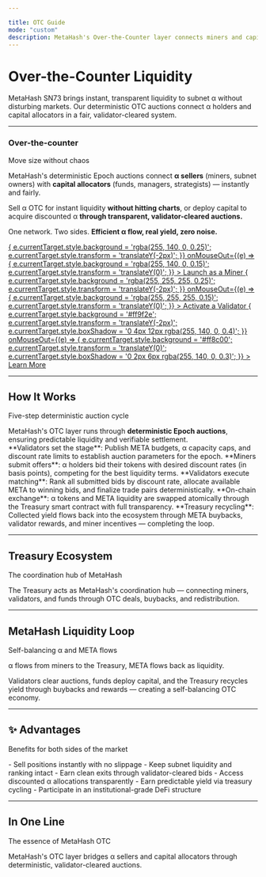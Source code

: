 ```yaml
---

title: OTC Guide
mode: "custom"
description: MetaHash's Over-the-Counter layer connects miners and capital allocators through deterministic auctions.
---
```


<link rel='stylesheet' href='https://cdn-uicons.flaticon.com/2.6.0/uicons-bold-rounded/css/uicons-bold-rounded.css' />

<style>{`
  :root {
    --hero-heading-color: #111827;
    --hero-body-color: #1f2937;
    --hero-supporting-color: rgba(17, 24, 39, 0.72);
    --hero-cta-secondary-text-color: #111827;
  }
  html[data-theme='dark'],
  body[data-theme='dark'],
  [data-theme='dark'],
  html.dark,
  body.dark {
    --hero-heading-color: #f9fafb;
    --hero-body-color: rgba(255, 255, 255, 0.92);
    --hero-supporting-color: rgba(255, 255, 255, 0.72);
    --hero-cta-secondary-text-color: #ffffff;
  }
`}</style>

<div style={{
  textAlign: 'center',
  maxWidth: '52rem',
  margin: '0 auto',
  padding: '5rem 1.5rem 4rem',
  color: 'var(--hero-body-color)'
}}>
  <h1 style={{
    fontSize: '3.5rem',
    fontWeight: '700',
    letterSpacing: '-0.03em',
    lineHeight: '1.1',
    marginBottom: '1.25rem',
    color: '#ff8c00'
  }}>
    Over-the-Counter Liquidity
  </h1>
  
  <p style={{
    fontSize: '1.25rem',
    lineHeight: '1.7',
    color: 'var(--hero-supporting-color)',
    maxWidth: '48rem',
    margin: '0 auto',
    fontWeight: '400'
  }}>
    MetaHash SN73 brings instant, transparent liquidity to subnet α without disturbing markets. Our deterministic OTC auctions connect α holders and capital allocators in a fair, validator-cleared system.
  </p>
</div>

<div style={{
  maxWidth: '64rem',
  margin: '0 auto',
  padding: '2rem 1.5rem',
  color: 'var(--hero-body-color)'
}}>

---

<div style={{
  background: 'linear-gradient(135deg, rgba(255, 140, 0, 0.12) 0%, rgba(255, 159, 46, 0.08) 100%)',
  border: '2px solid rgba(255, 140, 0, 0.7)',
  borderRadius: '16px',
  padding: '2.75rem 2rem',
  marginBottom: '3rem',
  marginTop: '2rem',
  boxShadow: '0 4px 20px rgba(255, 140, 0, 0.15)',
  transition: 'all 0.3s ease',
  color: 'var(--hero-body-color)'
}}>
  <div style={{
    maxWidth: '58rem',
    width: '100%',
    margin: '0 auto',
    textAlign: 'left'
  }}>
    <h3 style={{
      fontSize: '2.15rem',
      fontWeight: '700',
      marginBottom: '0.75rem',
      color: '#ffb347',
      letterSpacing: '-0.02em',
      textShadow: '0 0 18px rgba(255, 179, 71, 0.35)',
      textAlign: 'center'
    }}>
      Over-the-counter
    </h3>
    <p style={{
      fontSize: '1.25rem',
      fontWeight: 600,
      letterSpacing: '-0.01em',
      color: 'var(--hero-body-color)',
      marginBottom: '1.5rem',
      textAlign: 'center'
    }}>
      Move size without chaos
    </p>
    <p style={{
      fontSize: '1.05rem',
      lineHeight: '1.7',
      marginBottom: '1.5rem',
      color: 'var(--hero-supporting-color)'
    }}>
      MetaHash's deterministic Epoch auctions connect <strong style={{ color: '#ffb347' }}>α sellers</strong> (miners, subnet owners) with <strong style={{ color: '#ffb347' }}>capital allocators</strong> (funds, managers, strategists) — instantly and fairly.
    </p>
    <p style={{
      fontSize: '1.05rem',
      lineHeight: '1.7',
      marginBottom: '1.5rem',
      color: 'var(--hero-supporting-color)'
    }}>
      Sell α OTC for instant liquidity <strong style={{ color: '#ffb347' }}>without hitting charts</strong>, or deploy capital to acquire discounted α <strong style={{ color: '#ffb347' }}>through transparent, validator-cleared auctions.</strong>
    </p>
    <p style={{
      fontSize: '1.05rem',
      lineHeight: '1.7',
      marginBottom: '1.5rem',
      color: 'var(--hero-body-color)',
      fontWeight: 600
    }}>
      One network. Two sides. <strong style={{ color: '#ff8c00' }}>Efficient α flow, real yield, zero noise.</strong>
    </p>
    <div style={{
      display: 'flex',
      flexWrap: 'wrap',
      justifyContent: 'space-between',
      gap: '0.75rem'
    }}>
      <a
        href="/miners-validators-guide/miners/miner-simple-guide"
        style={{
          flex: '1 1 240px',
          maxWidth: '320px',
          textAlign: 'center',
          background: 'rgba(255, 140, 0, 0.15)',
          border: '1px solid rgba(255, 140, 0, 0.8)',
          color: 'var(--hero-cta-secondary-text-color)',
          padding: '0.85rem 1.25rem',
          borderRadius: '10px',
          fontWeight: '600',
          fontSize: '1rem',
          textDecoration: 'none',
          transition: 'all 0.2s ease'
        }}
        onMouseOver={(e) => {
          e.currentTarget.style.background = 'rgba(255, 140, 0, 0.25)';
          e.currentTarget.style.transform = 'translateY(-2px)';
        }}
        onMouseOut={(e) => {
          e.currentTarget.style.background = 'rgba(255, 140, 0, 0.15)';
          e.currentTarget.style.transform = 'translateY(0)';
        }}
      >
        Launch as a Miner
      </a>
      <a
        href="/miners-validators-guide/validators/validator-simple-guide"
        style={{
          flex: '1 1 240px',
          maxWidth: '320px',
          textAlign: 'center',
          background: 'rgba(255, 255, 255, 0.15)',
          border: '1px solid rgba(255, 255, 255, 0.5)',
          color: 'var(--hero-cta-secondary-text-color)',
          padding: '0.85rem 1.25rem',
          borderRadius: '10px',
          fontWeight: '600',
          fontSize: '1rem',
          textDecoration: 'none',
          transition: 'all 0.2s ease'
        }}
        onMouseOver={(e) => {
          e.currentTarget.style.background = 'rgba(255, 255, 255, 0.25)';
          e.currentTarget.style.transform = 'translateY(-2px)';
        }}
        onMouseOut={(e) => {
          e.currentTarget.style.background = 'rgba(255, 255, 255, 0.15)';
          e.currentTarget.style.transform = 'translateY(0)';
        }}
      >
        Activate a Validator
      </a>
      <a
        href="/understand-metahash/fundamentals/introduction"
        style={{
          flex: '1 1 240px',
          maxWidth: '320px',
          textAlign: 'center',
          background: '#ff8c00',
          color: '#000',
          padding: '0.85rem 1.25rem',
          borderRadius: '10px',
          fontWeight: '600',
          fontSize: '1rem',
          textDecoration: 'none',
          transition: 'all 0.2s ease',
          boxShadow: '0 2px 6px rgba(255, 140, 0, 0.3)'
        }}
        onMouseOver={(e) => {
          e.currentTarget.style.background = '#ff9f2e';
          e.currentTarget.style.transform = 'translateY(-2px)';
          e.currentTarget.style.boxShadow = '0 4px 12px rgba(255, 140, 0, 0.4)';
        }}
        onMouseOut={(e) => {
          e.currentTarget.style.background = '#ff8c00';
          e.currentTarget.style.transform = 'translateY(0)';
          e.currentTarget.style.boxShadow = '0 2px 6px rgba(255, 140, 0, 0.3)';
        }}
      >
        Learn More
      </a>
    </div>
  </div>
</div>

---

<div style={{
  textAlign: 'center',
  marginBottom: '2rem',
  marginTop: '2rem'
}}>
  <h2 style={{
    fontSize: '2.5rem',
    fontWeight: '700',
    marginBottom: '0.5rem',
    letterSpacing: '-0.02em',
    display: 'flex',
    alignItems: 'center',
    justifyContent: 'center',
    gap: '0.75rem'
  }}>
    <Icon icon="brain-circuit" color="#ff8c00" size={40} />
    <span style={{
      background: 'linear-gradient(135deg, #ff8c00 0%, #ffb347 100%)',
      WebkitBackgroundClip: 'text',
      WebkitTextFillColor: 'transparent',
      backgroundClip: 'text'
    }}>
      How It Works
    </span>
  </h2>
  <p style={{
    fontSize: '1.1rem',
    color: 'var(--hero-supporting-color)',
    maxWidth: '600px',
    margin: '0 auto'
  }}>
    Five-step deterministic auction cycle
  </p>
</div>

<div style={{
  padding: '1.5rem',
  background: 'rgba(255, 140, 0, 0.08)',
  border: '1px solid rgba(255, 140, 0, 0.2)',
  borderRadius: '8px',
  marginBottom: '1.5rem'
}}>
  MetaHash's OTC layer runs through <strong>deterministic Epoch auctions</strong>, ensuring predictable liquidity and verifiable settlement.
</div>

<Steps>
  <Step title="Staging" icon="rocket">
    **Validators set the stage**: Publish META budgets, α capacity caps, and discount rate limits to establish auction parameters for the epoch.
  </Step>
  <Step title="Bidding" icon="coins">
    **Miners submit offers**: α holders bid their tokens with desired discount rates (in basis points), competing for the best liquidity terms.
  </Step>
  <Step title="Clearing" icon="check-circle">
    **Validators execute matching**: Rank all submitted bids by discount rate, allocate available META to winning bids, and finalize trade pairs deterministically.
  </Step>
  <Step title="Settlement" icon="repeat">
    **On-chain exchange**: α tokens and META liquidity are swapped atomically through the Treasury smart contract with full transparency.
  </Step>
  <Step title="Redistribution" icon="recycle">
    **Treasury recycling**: Collected yield flows back into the ecosystem through META buybacks, validator rewards, and miner incentives — completing the loop.
  </Step>
</Steps>

---

<div style={{
  textAlign: 'center',
  marginBottom: '2rem',
  marginTop: '2rem'
}}>
  <h2 style={{
    fontSize: '2.5rem',
    fontWeight: '700',
    marginBottom: '0.5rem',
    letterSpacing: '-0.02em',
    display: 'flex',
    alignItems: 'center',
    justifyContent: 'center',
    gap: '0.75rem'
  }}>
    <Icon icon="landmark" color="#ff8c00" size={40} />
    <span style={{
      background: 'linear-gradient(135deg, #ff8c00 0%, #ffb347 100%)',
      WebkitBackgroundClip: 'text',
      WebkitTextFillColor: 'transparent',
      backgroundClip: 'text'
    }}>
      Treasury Ecosystem
    </span>
  </h2>
  <p style={{
    fontSize: '1.1rem',
    color: 'var(--hero-supporting-color)',
    maxWidth: '600px',
    margin: '0 auto'
  }}>
    The coordination hub of MetaHash
  </p>
</div>

<div style={{
  padding: '2rem',
  background: 'rgba(255, 140, 0, 0.1)',
  border: '2px solid rgba(255, 140, 0, 0.3)',
  borderRadius: '12px',
  marginTop: '1.5rem'
}}>
  <p style={{
    fontSize: '1.35rem',
    lineHeight: '1.8',
    marginBottom: 0,
    fontWeight: '500',
    textAlign: 'center'
  }}>
    The Treasury acts as MetaHash's coordination hub — connecting miners, validators, and funds through OTC deals, buybacks, and redistribution.
  </p>
</div>

---

<div style={{
  textAlign: 'center',
  marginBottom: '2rem',
  marginTop: '2rem'
}}>
  <h2 style={{
    fontSize: '2.5rem',
    fontWeight: '700',
    marginBottom: '0.5rem',
    letterSpacing: '-0.02em',
    display: 'flex',
    alignItems: 'center',
    justifyContent: 'center',
    gap: '0.75rem'
  }}>
    <Icon icon="recycle" color="#ff8c00" size={40} />
    <span style={{
      background: 'linear-gradient(135deg, #ff8c00 0%, #ffb347 100%)',
      WebkitBackgroundClip: 'text',
      WebkitTextFillColor: 'transparent',
      backgroundClip: 'text'
    }}>
      MetaHash Liquidity Loop
    </span>
  </h2>
  <p style={{
    fontSize: '1.1rem',
    color: 'var(--hero-supporting-color)',
    maxWidth: '600px',
    margin: '0 auto'
  }}>
    Self-balancing α and META flows
  </p>
</div>

<div style={{
  padding: '2rem',
  background: 'rgba(255, 140, 0, 0.1)',
  border: '2px solid rgba(255, 140, 0, 0.3)',
  borderRadius: '12px',
  marginTop: '1.5rem'
}}>
  <p style={{
    fontSize: '1.35rem',
    lineHeight: '1.8',
    marginBottom: '1rem',
    fontWeight: '600',
    textAlign: 'center'
  }}>
    α flows from miners to the Treasury, META flows back as liquidity.
  </p>
  <p style={{
    fontSize: '1.25rem',
    lineHeight: '1.8',
    marginBottom: 0,
    fontWeight: '400',
    textAlign: 'center'
  }}>
    Validators clear auctions, funds deploy capital, and the Treasury recycles yield through buybacks and rewards — creating a self-balancing OTC economy.
  </p>
</div>

---

<div style={{
  textAlign: 'center',
  marginBottom: '2rem',
  marginTop: '2rem'
}}>
  <h2 style={{
    fontSize: '2.5rem',
    fontWeight: '700',
    background: 'linear-gradient(135deg, #ff8c00 0%, #ffb347 100%)',
    WebkitBackgroundClip: 'text',
    WebkitTextFillColor: 'transparent',
    backgroundClip: 'text',
    marginBottom: '0.5rem',
    letterSpacing: '-0.02em'
  }}>
    ✨ Advantages
  </h2>
  <p style={{
    fontSize: '1.1rem',
    color: 'var(--hero-supporting-color)',
    maxWidth: '600px',
    margin: '0 auto'
  }}>
    Benefits for both sides of the market
  </p>
</div>

<CardGroup cols={2}>
  <Card title="For α Holders" icon="circle-check">
    - Sell positions instantly with no slippage
    - Keep subnet liquidity and ranking intact
    - Earn clean exits through validator-cleared bids
  </Card>
  <Card title="For Funds" icon="chart-line">
    - Access discounted α allocations transparently
    - Earn predictable yield via treasury cycling
    - Participate in an institutional-grade DeFi structure
  </Card>
</CardGroup>

---

<div style={{
  textAlign: 'center',
  marginBottom: '2rem',
  marginTop: '3rem'
}}>
  <h2 style={{
    fontSize: '2.5rem',
    fontWeight: '700',
    marginBottom: '0.5rem',
    letterSpacing: '-0.02em',
    display: 'flex',
    alignItems: 'center',
    justifyContent: 'center',
    gap: '0.75rem'
  }}>
    <Icon icon="lightbulb" color="#ff8c00" size={40} />
    <span style={{
      background: 'linear-gradient(135deg, #ff8c00 0%, #ffb347 100%)',
      WebkitBackgroundClip: 'text',
      WebkitTextFillColor: 'transparent',
      backgroundClip: 'text'
    }}>
      In One Line
    </span>
  </h2>
  <p style={{
    fontSize: '1.1rem',
    color: 'var(--hero-supporting-color)',
    maxWidth: '600px',
    margin: '0 auto'
  }}>
    The essence of MetaHash OTC
  </p>
</div>

<div style={{
  padding: '1.5rem',
  background: 'linear-gradient(135deg, rgba(255, 140, 0, 0.15) 0%, rgba(255, 140, 0, 0.08) 100%)',
  border: '2px solid rgba(255, 140, 0, 0.4)',
  borderRadius: '12px',
  marginTop: '2rem',
  boxShadow: '0 4px 12px rgba(255, 140, 0, 0.1)',
  textAlign: 'center'
}}>
  <p style={{
    fontSize: '1.2rem',
    lineHeight: '1.8',
    marginBottom: 0,
    fontWeight: 500
  }}>
    MetaHash's OTC layer bridges α sellers and capital allocators through deterministic, validator-cleared auctions.
  </p>
</div>

</div>
